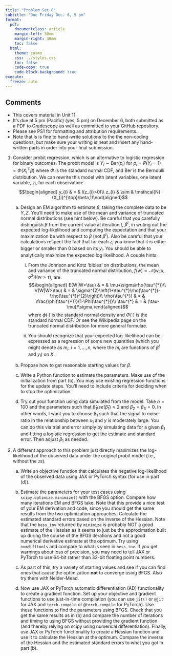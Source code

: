```yaml
---
title: "Problem Set 8"
subtitle: "Due Friday Dec. 6, 5 pm"
format:
  pdf:
    documentclass: article
    margin-left: 30mm
    margin-right: 30mm
    toc: false
  html:
    theme: cosmo
    css: ../styles.css
    toc: false
    code-copy: true
    code-block-background: true
execute:
  freeze: auto
---
```


## Comments

- This covers material in Unit 11.
- It's due at 5 pm (Pacific) (yes, 5 pm) on December 6, both submitted as a PDF to Gradescope as well as committed to your GitHub repository.
- Please see PS1 for formatting and attribution requirements.
- Note that is is fine to hand-write solutions to the the non-coding questions, but make sure your writing is neat and insert any hand-written parts in order into your final submission. 


1. Consider probit regression, which is an alternative to logistic
    regression for binary outcomes. The probit model is
    $Y_{i}\sim\mbox{Ber}(p_{i})$ for
    $p_{i}=P(Y_{i}=1)=\Phi(X_{i}^{\top}\beta)$ where $\Phi$ is the
    standard normal CDF, and $\mbox{Ber}$ is the Bernoulli distribution.
    We can rewrite this model with latent
    variables, one latent variable, $z_{i}$, for each observation:
    $$\begin{aligned}
    y_{i} & = & I(z_{i}>0)\\
    z_{i} & \sim & \mathcal{N}(X_{i}^{\top}\beta,1)\end{aligned}$$

    a.  Design an EM algorithm to estimate $\beta$, taking the complete
        data to be ${Y,Z}$. You'll need to make use of the mean and
        variance of truncated normal distributions (see hint below). Be
        careful that you carefully distinguish $\beta$ from the current
        value at iteration $t$, $\beta^{t}$, in writing out the expected
        log-likelihood and computing the expectation and that your
        maximization be with respect to $\beta$ (not $\beta^{t}$). Also
        be careful that your calculations respect the fact that for each
        $z_{i}$ you know that it is either bigger or smaller than $0$
        based on its $y_{i}$. You should be able to analytically
        maximize the expected log likelihood. A couple hints:

        i.  From the Johnson and Kotz 'bibles' on distributions, the mean
            and variance of the truncated normal distribution,
            $f(w)\propto\mathcal{N}(w;\mu,\sigma^{2})I(w>\tau)$, are:
            $$\begin{aligned}
            E(W|W>\tau) & = & \mu+\sigma\rho(\tau^{*})\\
            V(W|W>\tau) & = & \sigma^{2}\left(1+\tau^{*}\rho(\tau^{*})-\rho(\tau^{*})^{2}\right)\\
            \rho(\tau^{*}) & = & \frac{\phi(\tau^{*})}{1-\Phi(\tau^{*})}\\
            \tau^{*} & = & (\tau-\mu)/\sigma,\end{aligned}$$ where
            $\phi(\cdot)$ is the standard normal density and
            $\Phi(\cdot)$ is the standard normal CDF. Or see the
            Wikipedia page on the truncated normal distribution for more
            general formulae.

        ii.  You should recognize that your expected log-likelihood can
            be expressed as a regression of some new quantities (which
            you might denote as $m_{i}$, $i=1,\ldots,n$, where the
            $m_{i}$ are functions of $\beta^{t}$ and $y_{i}$) on $X$.

    b.  Propose how to get reasonable starting values for $\beta$.

    c.  Write a Python function to
        estimate the parameters. Make use of the initialization from
        part (b). You may use existing regression functions for the update steps. You'll need
        to include criteria for deciding when to stop the optimization.

    d.  Try out your function using data simulated from the model.
        Take $n=100$ and the
        parameters such that
        $\hat{\beta}_{1}/se(\hat{\beta}_{1})\approx2$ and
        $\beta_{2}=\beta_{3}=0$. In other words, I want you to choose
        $\beta_{1}$ such that the signal to noise ratio in the
        relationship between $x_{1}$ and $y$ is moderately large. You
        can do this via trial and error simply by simulating data for a
        given $\beta_{1}$ and fitting a logistic regression to get the
        estimate and standard error. Then adjust $\beta_{1}$ as needed.



2. A different approach to this problem just directly maximizes the
        log-likelihood of the observed data under the original probit model (i.e., without the `z`s).

   a. Write an objective function that calculates the negative log-likelihood of the observed data using JAX or PyTorch syntax (for use in part (d)).

   b. Estimate the parameters for your test cases using `scipy.optimize.minimize()` with the BFGS option. Compare how many iterations EM and BFGS take. Note that this provide a nice test of your EM derivation and code, since you should get the same results from the two optimization approaches. Calculate the estimated standard errors based on the inverse of the Hessian. Note that the `hess_inv` returned by `minimize` is probably NOT a good estimate of the Hessian as it seems to just be the approximation built up during the course of the BFGS iterations and not a good numerical derivative estimate at the optimum. Try using `numdifftools` and compare to what is seen in `hess_inv`. If you get warnings about loss of precision, you may need to tell JAX or PyTorch to use 64-bit rather than 32-bit floating point numbers.

   c. As part of this, try a variety of starting values and see if you can find ones that cause the optimization **not** to converge using BFGS. Also try them with Nelder-Mead.

   d. Now use JAX or PyTorch automatic differentiation (AD) functionality to create a gradient function. Set up your objective and gradient functions to use just-in-time compilation (you can use `jit()` or `@jit` for JAX and `torch.compile` or `@torch.compile` for PyTorch). Use these functions to find the parameters using BFGS.  Check that you get the same results as in (b) and compare the number of iterations and timing to using BFGS without providing the gradient function (and thereby relying on scipy using numerical differentiation). Finally, use JAX or PyTorch functionality to create a Hessian function and use it to calculate the Hessian at the optimum. Compare the inverse of the Hessian and the estimated standard errors to what you got in part (b). 
